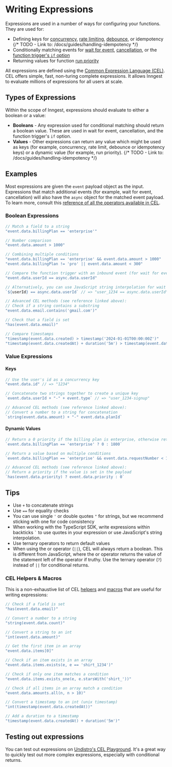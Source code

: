 # Writing Expressions

Expressions are used in a number of ways for configuring your functions. They are used for:

* Defining keys for [concurrency](/docs/functions/concurrency), [rate limiting](/docs/reference/functions/rate-limit), [debounce](/docs/reference/functions/debounce), or idempotency {/* TODO - Link to: /docs/guides/handling-idempotency */}
* Conditionally matching events for [wait for event](/docs/reference/functions/step-wait-for-event), [cancellation](/docs/functions/cancellation), or the [function trigger's `if` option](/docs/reference/functions/create#trigger)
* Returning values for function [run priority](/docs/reference/functions/run-priority)

All expressions are defined using the [Common Expression Language (CEL)](https://github.com/google/cel-go). CEL offers simple, fast, non-turing complete expressions. It allows Inngest to evaluate millions of expressions for all users at scale.

## Types of Expressions

Within the scope of Inngest, expressions should evaluate to either a boolean or a value:

* **Booleans** - Any expression used for conditional matching should return a boolean value. These are used in wait for event, cancellation, and the function trigger's `if` option.
* **Values** - Other expressions can return any value which might be used as keys (for example, concurrency, rate limit, debounce or idempotency keys) or a dynamic value (for example, run priority). {/* TODO - Link to: /docs/guides/handling-idempotency */}

## Examples

Most expressions are given the `event` payload object as the input. Expressions that match additional events (for example, wait for event, cancellation) will also have the `async` object for the matched event payload. To learn more, consult this [reference of all the operators available in CEL](https://github.com/google/cel-spec/blob/master/doc/langdef.md#list-of-standard-definitions).

### Boolean Expressions

```js
// Match a field to a string
"event.data.billingPlan == 'enterprise'"

// Number comparison
"event.data.amount > 1000"

// Combining multiple conditions
"event.data.billingPlan == 'enterprise' && event.data.amount > 1000"
"event.data.billingPlan != 'pro' || event.data.amount < 300"

// Compare the function trigger with an inbound event (for wait for event or cancellation)
"event.data.userId == async.data.userId"

// Alternatively, you can use JavaScript string interpolation for wait for event
`${userId} == async.data.userId` // => "user_1234 == async.data.userId"

// Advanced CEL methods (see reference linked above):
// Check if a string contains a substring
"event.data.email.contains('gmail.com')"

// Check that a field is set
"has(event.data.email)"

// Compare timestamps
"timestamp(event.data.created) > timestamp('2024-01-01T00:00:00Z')"
"timestamp(event.data.createdAt) + duration('5m') > timestamp(event.data.expireAt)"
```

### Value Expressions

#### Keys

```js
// Use the user's id as a concurrency key
"event.data.id" // => "1234"

// Concatenate two strings together to create a unique key
`event.data.userId + "-" + event.type` // => "user_1234-signup"

// Advanced CEL methods (see reference linked above):
// Convert a number to a string for concatenation
`string(event.data.amount) + "-" event.data.planId`
```

#### Dynamic Values

```js
// Return a 0 priority if the billing plan is enterprise, otherwise return 1800
`event.data.billingPlan == 'enterprise' ? 0 : 1800`

// Return a value based on multiple conditions
`event.data.billingPlan == 'enterprise' && event.data.requestNumber < 10 ? 0 : 1800`

// Advanced CEL methods (see reference linked above):
// Return a priority if the value is set in the payload
`has(event.data.priority) ? event.data.priority : 0`
```

## Tips

* Use `+` to concatenate strings
* Use `==` for equality checks
* You can use single `'` or double quotes `"` for strings, but we recommend sticking with one for code consistency
* When working with the TypeScript SDK, write expressions within backticks `` ` `` to use quotes in your expression or use JavaScript's string interpolation.
* Use ternary operators to return default values
* When using the or operator (`||`), CEL will always return a boolean. This is different from JavaScript, where the or operator returns the value of the statement left of the operator if truthy. Use the ternary operator (`?`) instead of `||` for conditional returns.

### CEL Helpers & Macros

This is a non-exhaustive list of CEL [helpers](https://github.com/google/cel-spec/blob/master/doc/langdef.md#list-of-standard-definitions) and [macros](https://github.com/google/cel-spec/blob/master/doc/langdef.md#macros) that are useful for writing expressions:

```js
// Check if a field is set
"has(event.data.email)"

// Convert a number to a string
"string(event.data.count)"

// Convert a string to an int
"int(event.data.amount)"

// Get the first item in an array
"event.data.items[0]"

// Check if an item exists in an array
"event.data.items.exists(e, e == 'shirt_1234')"

// Check if only one item matches a condition
"event.data.items.exists_one(e, e.starsWith('shirt_'))"

// Check if all items in an array match a condition
"event.data.amounts.all(n, n > 10)"

// Convert a timestamp to an int (unix timestamp)
"int(timestamp(event.data.createdAt))"

// Add a duration to a timestamp
"timestamp(event.data.createdAt) + duration('5m')"
```


## Testing out expressions

You can test out expressions on [Undistro's CEL Playground](https://playcel.undistro.io/). It's a great way to quickly test out more complex expressions, especially with conditional returns.